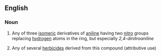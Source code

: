 ==English==

===Noun===
{{en-noun|sg=[[dinitro]][[aniline]]}}

#{{organic compound}} Any of three [[isomeric]] derivatives of [[aniline]] having two [[nitro]] groups replacing [[hydrogen]] atoms in the ring, but especially ''2,4-dinitroaniline''
# Any of several [[herbicide]]s derived from this compound (attributive use)